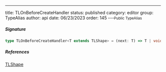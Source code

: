 ---
title: TLOnBeforeCreateHandler
status: published
category: editor
group: TypeAlias
author: api
date: 06/23/2023
order: 145
---<Small>Public TypeAlias</Small>




##### Signature


```ts
type TLOnBeforeCreateHandler<T extends TLShape> = (next: T) => T | void
```

##### References

[TLShape](/gen/tlschema/TLShape-type)

